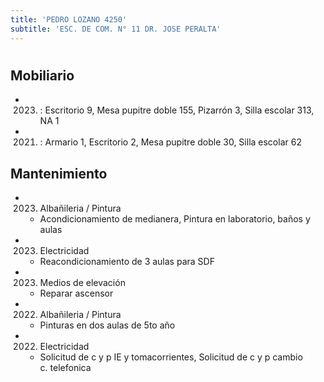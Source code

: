 ```yaml
---
title: 'PEDRO LOZANO 4250'
subtitle: 'ESC. DE COM. N° 11 DR. JOSE PERALTA'
---
```


#


## Mobiliario

*  (2023) : Escritorio 9, Mesa pupitre doble 155, Pizarrón 3, Silla escolar 313, NA 1 

*  (2021) : Armario 1, Escritorio 2, Mesa pupitre doble 30, Silla escolar 62 





## Mantenimiento

*  (2023) Albañileria / Pintura 
    + Acondicionamiento de medianera, Pintura en laboratorio, baños y aulas

*  (2023) Electricidad 
    + Reacondicionamiento de 3 aulas para SDF

*  (2023) Medios de elevación 
    + Reparar ascensor

*  (2022) Albañileria / Pintura 
    + Pinturas en dos aulas de 5to año

*  (2022) Electricidad 
    + Solicitud de c y p IE y tomacorrientes, Solicitud de c y p cambio c. telefonica




